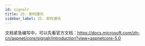 ```yaml
---
id: signalr
title: 25. 即时通讯
sidebar_label: 25. 即时通讯
---
```



<JoinGroup />

文档紧急编写中，可以先看官方文档：https://docs.microsoft.com/zh-cn/aspnet/core/signalr/introduction?view=aspnetcore-5.0